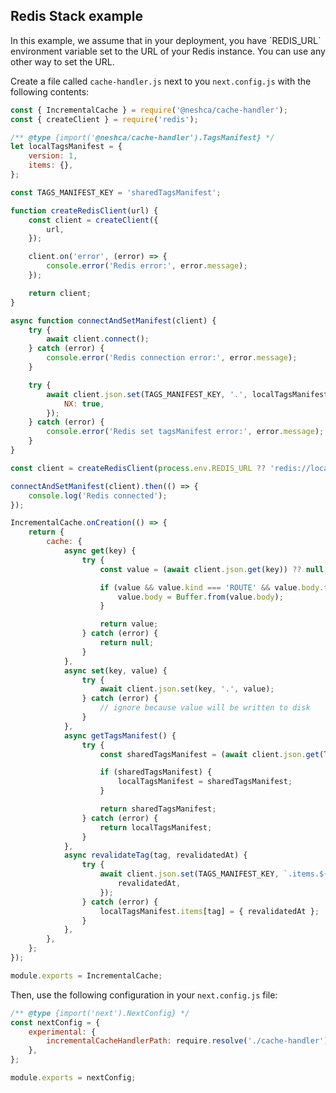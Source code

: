 
## Redis Stack example

<Callout type="info">
    In this example, we assume that in your deployment, you have `REDIS_URL` environment variable set to the URL of your
    Redis instance. You can use any other way to set the URL.
</Callout>

Create a file called `cache-handler.js` next to you `next.config.js` with the following contents:

```js filename="cache-handler.js" copy
const { IncrementalCache } = require('@neshca/cache-handler');
const { createClient } = require('redis');

/** @type {import('@neshca/cache-handler').TagsManifest} */
let localTagsManifest = {
    version: 1,
    items: {},
};

const TAGS_MANIFEST_KEY = 'sharedTagsManifest';

function createRedisClient(url) {
    const client = createClient({
        url,
    });

    client.on('error', (error) => {
        console.error('Redis error:', error.message);
    });

    return client;
}

async function connectAndSetManifest(client) {
    try {
        await client.connect();
    } catch (error) {
        console.error('Redis connection error:', error.message);
    }

    try {
        await client.json.set(TAGS_MANIFEST_KEY, '.', localTagsManifest, {
            NX: true,
        });
    } catch (error) {
        console.error('Redis set tagsManifest error:', error.message);
    }
}

const client = createRedisClient(process.env.REDIS_URL ?? 'redis://localhost:6379');

connectAndSetManifest(client).then(() => {
    console.log('Redis connected');
});

IncrementalCache.onCreation(() => {
    return {
        cache: {
            async get(key) {
                try {
                    const value = (await client.json.get(key)) ?? null;

                    if (value && value.kind === 'ROUTE' && value.body.type === 'Buffer') {
                        value.body = Buffer.from(value.body);
                    }

                    return value;
                } catch (error) {
                    return null;
                }
            },
            async set(key, value) {
                try {
                    await client.json.set(key, '.', value);
                } catch (error) {
                    // ignore because value will be written to disk
                }
            },
            async getTagsManifest() {
                try {
                    const sharedTagsManifest = (await client.json.get(TAGS_MANIFEST_KEY)) ?? null;

                    if (sharedTagsManifest) {
                        localTagsManifest = sharedTagsManifest;
                    }

                    return sharedTagsManifest;
                } catch (error) {
                    return localTagsManifest;
                }
            },
            async revalidateTag(tag, revalidatedAt) {
                try {
                    await client.json.set(TAGS_MANIFEST_KEY, `.items.${tag}`, {
                        revalidatedAt,
                    });
                } catch (error) {
                    localTagsManifest.items[tag] = { revalidatedAt };
                }
            },
        },
    };
});

module.exports = IncrementalCache;
```

Then, use the following configuration in your `next.config.js` file:

```js filename="next.config.js" copy
/** @type {import('next').NextConfig} */
const nextConfig = {
    experimental: {
        incrementalCacheHandlerPath: require.resolve('./cache-handler'), // path to the cache handler file you created
    },
};

module.exports = nextConfig;
```
